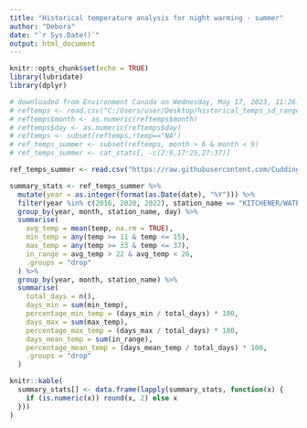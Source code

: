 ---
title: "Historical temperature analysis for night warming - summer"
author: "Debora"
date: "`r Sys.Date()`"
output: html_document
---

```{r setup, include=FALSE}
knitr::opts_chunk$set(echo = TRUE)
library(lubridate)
library(dplyr)
```

```{r}
# downloaded from Environment Canada on Wednesday, May 17, 2023, 11:26:27 AM
# reftemps <- read.csv("C:/Users/user/Desktop/historical_temps_sd_range/waterloo_region_hourly_data_2012_2022.csv", header=TRUE, stringsAsFactors = TRUE)
# reftemps$month <- as.numeric(reftemps$month)
# reftemps$day <- as.numeric(reftemps$day)
# reftemps <- subset(reftemps,!temp=="NA")
# ref_temps_summer <- subset(reftemps, month > 6 & month < 9)
# ref_temps_summer <- cat_stats[, -c(2:9,17:25,27:37)]

ref_temps_summer <- read.csv("https://raw.githubusercontent.com/Cuddington-Lab/thermal-experiments/main/night_warming/ref_temps_summer.csv", header = TRUE, stringsAsFactors = TRUE, fileEncoding = "UTF-8-BOM")

```

```{r}
summary_stats <- ref_temps_summer %>%
  mutate(year = as.integer(format(as.Date(date), "%Y"))) %>%
  filter(year %in% c(2016, 2020, 2022), station_name == "KITCHENER/WATERLOO") %>%
  group_by(year, month, station_name, day) %>%
  summarise(
    avg_temp = mean(temp, na.rm = TRUE),
    min_temp = any(temp >= 11 & temp <= 15),
    max_temp = any(temp >= 33 & temp <= 37),
    in_range = avg_temp > 22 & avg_temp < 26,
    .groups = "drop"
  ) %>%
  group_by(year, month, station_name) %>%
  summarise(
    total_days = n(),
    days_min = sum(min_temp),
    percentage_min_temp = (days_min / total_days) * 100,
    days_max = sum(max_temp),
    percentage_max_temp = (days_max / total_days) * 100,
    days_mean_temp = sum(in_range),
    percentage_mean_temp = (days_mean_temp / total_days) * 100,
    .groups = "drop"
  )

knitr::kable(
  summary_stats[] <- data.frame(lapply(summary_stats, function(x) {
    if (is.numeric(x)) round(x, 2) else x
  }))
)
```

